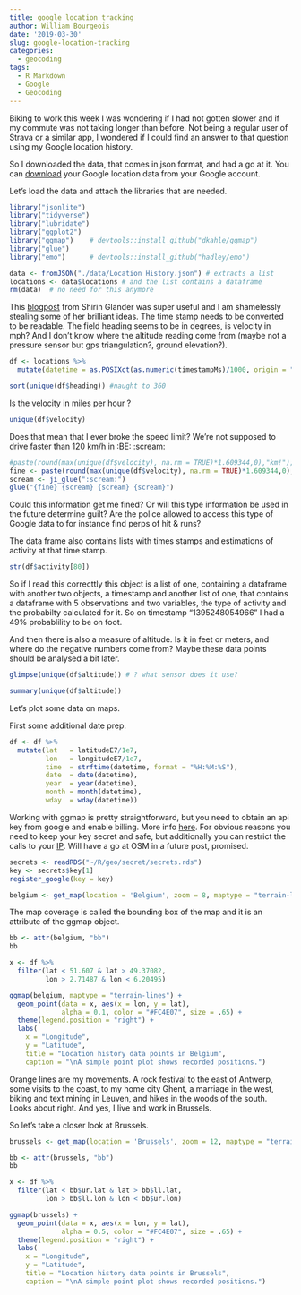```yaml
---
title: google location tracking
author: William Bourgeois
date: '2019-03-30'
slug: google-location-tracking
categories:
  - geocoding
tags:
  - R Markdown
  - Google
  - Geocoding
---
```


Biking to work this week I was wondering if I had not gotten slower and if my commute was not taking longer than before. Not being a regular user of Strava or a similar app, I wondered if I could find an answer to that question using my Google location history.

So I downloaded the data, that comes in json format, and had a go at it. You can [download](https://takeout.google.com/settings/takeout) your Google location data from your Google account. 

Let's load the data and attach the libraries that are needed.

```r
library("jsonlite")
library("tidyverse")
library("lubridate")
library("ggplot2")
library("ggmap")    # devtools::install_github("dkahle/ggmap")
library("glue")
library("emo")      # devtools::install_github("hadley/emo")

```

```r
data <- fromJSON("./data/Location History.json") # extracts a list
locations <- data$locations # and the list contains a dataframe
rm(data)  # no need for this anymore

```



This [blogpost](https://shiring.github.io/maps/2016/12/30/Standortverlauf_post) from Shirin Glander was super useful and I am shamelessly stealing some of her brilliant ideas. The time stamp needs to be converted to be readable. 
The field heading seems to be in degrees, is velocity in mph? And I don't know where the altitude reading come from (maybe not a pressure sensor but gps triangulation?, ground elevation?).

```r


df <- locations %>% 
  mutate(datetime = as.POSIXct(as.numeric(timestampMs)/1000, origin = "1970-01-01")) 

sort(unique(df$heading)) #naught to 360


```

Is the velocity in miles per hour ?

```r
unique(df$velocity)
```


Does that mean that I ever broke the speed limit? We're not supposed to drive faster than 120 km/h in :BE:  :scream: 

```r

#paste(round(max(unique(df$velocity), na.rm = TRUE)*1.609344,0),"km!"); ji("scream")
fine <- paste(round(max(unique(df$velocity), na.rm = TRUE)*1.609344,0),"km!")
scream <- ji_glue(":scream:") 
glue("{fine} {scream} {scream} {scream}")


```

Could this information get me fined? Or will this type information be used in the future determine guilt?
Are the police allowed to access this type of Google data to for instance find perps of hit & runs?

The data frame also contains lists with times stamps and estimations of activity at that time stamp.

```r

str(df$activity[80])

```

So if I read this correcttly this object is a list of one, containing a dataframe with another two objects, a timestamp and another list of one, that contains a dataframe with 5 observations and two variables, the type of activity and the probabilty calculated for it. So on timestamp "1395248054966" I had a 49% probablility to be on foot. 

And then there is also a measure of altitude. Is it in feet or meters, and where do the negative numbers come from? Maybe these data points should be analysed a bit later.

```r
glimpse(unique(df$altitude)) # ? what sensor does it use?

```

```r
summary(unique(df$altitude))
```


Let's plot some data on maps. 

First some additional date prep.
```r
df <- df %>% 
  mutate(lat   = latitudeE7/1e7,
         lon   = longitudeE7/1e7,
         time  = strftime(datetime, format = "%H:%M:%S"),
         date  = date(datetime),
         year  = year(datetime),
         month = month(datetime),
         wday  = wday(datetime))

```


Working with ggmap is pretty straightforward, but you need to obtain an api key from google and enable billing. More info [here](https://developers.google.com/maps/documentation/embed/get-api-key). For obvious reasons you need to keep your key secret and safe, but additionally you can restrict the calls to your [IP](https://console.developers.google.com/apis/credentials?project=grounded-block-178714&folder&organizationId). Will have a go at OSM in a future post, promised. 

```r
secrets <- readRDS("~/R/geo/secret/secrets.rds")
key <- secrets$key[1]
register_google(key = key)

belgium <- get_map(location = 'Belgium', zoom = 8, maptype = "terrain-lines")


```

The map coverage is called the bounding box of the map and it is an attribute of the ggmap object. 

```r
bb <- attr(belgium, "bb")
bb
```

```r
x <- df %>% 
  filter(lat < 51.607 & lat > 49.37082,
         lon > 2.71487 & lon < 6.20495)

```


```r

ggmap(belgium, maptype = "terrain-lines") + 
  geom_point(data = x, aes(x = lon, y = lat),
             alpha = 0.1, color = "#FC4E07", size = .65) + 
  theme(legend.position = "right") + 
  labs(
    x = "Longitude", 
    y = "Latitude", 
    title = "Location history data points in Belgium",
    caption = "\nA simple point plot shows recorded positions.")
```

Orange lines are my movements. A rock festival to the east of Antwerp, some visits to the coast, to my home city Ghent, a marriage in the west, biking and text mining in Leuven, and hikes in the woods of the south. Looks about right. And yes, I live and work in Brussels.

So let's take a closer look at Brussels.

```r
brussels <- get_map(location = 'Brussels', zoom = 12, maptype = "terrain-lines")

```

```r
bb <- attr(brussels, "bb")
bb
```
```r
x <- df %>% 
  filter(lat < bb$ur.lat & lat > bb$ll.lat,
         lon > bb$ll.lon & lon < bb$ur.lon)
```



```r
ggmap(brussels) + 
  geom_point(data = x, aes(x = lon, y = lat),
             alpha = 0.5, color = "#FC4E07", size = .65) + 
  theme(legend.position = "right") + 
  labs(
    x = "Longitude", 
    y = "Latitude", 
    title = "Location history data points in Brussels",
    caption = "\nA simple point plot shows recorded positions.")

```

